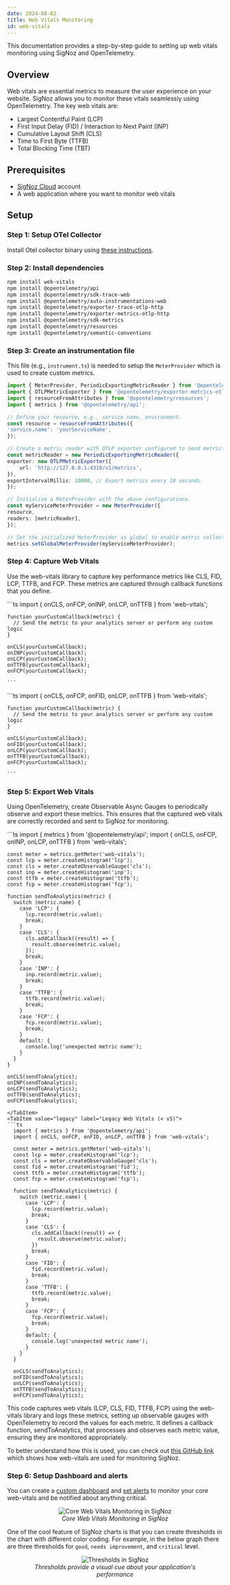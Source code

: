 ```yaml
---
date: 2024-08-02
title: Web Vitals Monitoring
id: web-vitals
---
```



This documentation provides a step-by-step guide to setting up web vitals monitoring using SigNoz and OpenTelemetry.

## Overview
Web vitals are essential metrics to measure the user experience on your website. SigNoz allows you to monitor these vitals seamlessly using OpenTelemetry. The key web vitals are:
- Largest Contentful Paint (LCP)
- First Input Delay (FID) / Interaction to Next Paint (INP)
- Cumulative Layout Shift (CLS)
- Time to First Byte (TTFB)
- Total Blocking Time (TBT)

## Prerequisites
- [SigNoz Cloud](https://signoz.io/teams/) account
- A web application where you want to monitor web vitals

## Setup

### Step 1: Setup OTel Collector
Install Otel collector binary using [these instructions](https://signoz.io/docs/tutorial/opentelemetry-binary-usage-in-virtual-machine/).

### Step 2: Install dependencies

```sh
npm install web-vitals
npm install @opentelemetry/api
npm install @opentelemetry/sdk-trace-web
npm install @opentelemetry/auto-instrumentations-web
npm install @opentelemetry/exporter-trace-otlp-http
npm install @opentelemetry/exporter-metrics-otlp-http
npm install @opentelemetry/sdk-metrics
npm install @opentelemetry/resources
npm install @opentelemetry/semantic-conventions
```

### Step 3: Create an instrumentation file

This file (e.g., `instrument.ts`) is needed to setup the `MeterProvider` which is used to create custom metrics.

```ts
import { MeterProvider, PeriodicExportingMetricReader } from '@opentelemetry/sdk-metrics';
import { OTLPMetricExporter } from '@opentelemetry/exporter-metrics-otlp-http';
import { resourceFromAttributes } from '@opentelemetry/resources';
import { metrics } from '@opentelemetry/api';

// Define your resource, e.g., service name, environment.
const resource = resourceFromAttributes({
'service.name': 'yourServiceName',
});

// Create a metric reader with OTLP exporter configured to send metrics to a local collector.
const metricReader = new PeriodicExportingMetricReader({
exporter: new OTLPMetricExporter({
    url: 'http://127.0.0.1:4318/v1/metrics',
}),
exportIntervalMillis: 10000, // Export metrics every 10 seconds.
});

// Initialize a MeterProvider with the above configurations.
const myServiceMeterProvider = new MeterProvider({
resource,
readers: [metricReader],
});

// Set the initialized MeterProvider as global to enable metric collection across the app.
metrics.setGlobalMeterProvider(myServiceMeterProvider);

```
### Step 4: Capture Web Vitals
Use the web-vitals library to capture key performance metrics like CLS, FID, LCP, TTFB, and FCP. 
These metrics are captured through callback functions that you define.

<Tabs groupId="web-vitals-version">
  <TabItem value="latest" label="Latest Web Vitals (v5+)" default>
    ```ts
    import { onCLS, onFCP, onINP, onLCP, onTTFB } from 'web-vitals';

    function yourCustomCallback(metric) {
      // Send the metric to your analytics server or perform any custom logic
    }

    onCLS(yourCustomCallback);
    onINP(yourCustomCallback);
    onLCP(yourCustomCallback);
    onTTFB(yourCustomCallback);
    onFCP(yourCustomCallback);

    ```

  </TabItem>
  <TabItem value="legacy" label="Legacy Web Vitals (< v5)">
    ```ts
    import { onCLS, onFCP, onFID, onLCP, onTTFB } from 'web-vitals';

    function yourCustomCallback(metric) {
      // Send the metric to your analytics server or perform any custom logic
    }

    onCLS(yourCustomCallback);
    onFID(yourCustomCallback);
    onLCP(yourCustomCallback);
    onTTFB(yourCustomCallback);
    onFCP(yourCustomCallback);

    ```

  </TabItem>
</Tabs>

### Step 5: Export Web Vitals
Using OpenTelemetry, create Observable Async Gauges to periodically observe and export these metrics. 
This ensures that the captured web vitals are correctly recorded and sent to SigNoz for monitoring.

<Tabs groupId="web-vitals-export">
  <TabItem value="latest" label="Latest Web Vitals (v5+)" default>
  ```ts
    import { metrics } from '@opentelemetry/api';
    import { onCLS, onFCP, onINP, onLCP, onTTFB } from 'web-vitals';

    const meter = metrics.getMeter('web-vitals');
    const lcp = meter.createHistogram('lcp');
    const cls = meter.createObservableGauge('cls');
    const inp = meter.createHistogram('inp');
    const ttfb = meter.createHistogram('ttfb');
    const fcp = meter.createHistogram('fcp');

    function sendToAnalytics(metric) {
      switch (metric.name) {
        case 'LCP': {
          lcp.record(metric.value);
          break;
        }
        case 'CLS': {
          cls.addCallback((result) => {
            result.observe(metric.value);
          });
          break;
        }
        case 'INP': {
          inp.record(metric.value);
          break;
        }
        case 'TTFB': {
          ttfb.record(metric.value);
          break;
        }
        case 'FCP': {
          fcp.record(metric.value);
          break;
        }
        default: {
          console.log('unexpected metric name');
        }
      }
    }

    onCLS(sendToAnalytics);
    onINP(sendToAnalytics);
    onLCP(sendToAnalytics);
    onTTFB(sendToAnalytics);
    onFCP(sendToAnalytics);
```
</TabItem>
<TabItem value="legacy" label="Legacy Web Vitals (< v5)">
```ts
  import { metrics } from '@opentelemetry/api';
  import { onCLS, onFCP, onFID, onLCP, onTTFB } from 'web-vitals';

  const meter = metrics.getMeter('web-vitals');
  const lcp = meter.createHistogram('lcp');
  const cls = meter.createObservableGauge('cls');
  const fid = meter.createHistogram('fid');
  const ttfb = meter.createHistogram('ttfb');
  const fcp = meter.createHistogram('fcp');

  function sendToAnalytics(metric) {
    switch (metric.name) {
      case 'LCP': {
        lcp.record(metric.value);
        break;
      }
      case 'CLS': {
        cls.addCallback((result) => {
          result.observe(metric.value);
        })
        break;
      }
      case 'FID': {
        fid.record(metric.value);
        break;
      }
      case 'TTFB': {
        ttfb.record(metric.value);
        break;
      }
      case 'FCP': {
        fcp.record(metric.value);
        break;
      }
      default: {
        console.log('unexpected metric name');
      }
    }
  }

  onCLS(sendToAnalytics);
  onFID(sendToAnalytics);
  onLCP(sendToAnalytics);
  onTTFB(sendToAnalytics);
  onFCP(sendToAnalytics);
````
  </TabItem>
</Tabs>

This code captures web vitals (LCP, CLS, FID, TTFB, FCP) using the web-vitals library and logs these metrics, 
setting up observable gauges with OpenTelemetry to record the values for each metric. It defines a callback function, 
sendToAnalytics, that processes and observes each metric value, ensuring they are monitored appropriately.

To better understand how this is used, you can check out [this GitHub link](https://github.com/SigNoz/signoz/pull/4579/files#diff-f8c6adf20de182a86841534a8c156a960598635717c63b17a4be45ec8d340193) which shows how web-vitals are used 
for monitoring SigNoz.

### Step 6: Setup Dashboard and alerts
You can create a [custom dashboard](https://signoz.io/docs/userguide/manage-dashboards/#steps-to-create-a-custom-dashboard) and [set alerts](https://signoz.io/docs/setup-alerts-notification/)
to monitor your core web-vitals and be notified about anything critical.

<figure data-zoomable align='center'>
<img className="box-shadowed-image" src="/img/events/launch-week-1/web-vitals.webp" alt="Core Web Vitals Monitoring in SigNoz"/>
<figcaption><i>Core Web Vitals Monitoring in SigNoz </i></figcaption>
</figure>

One of the cool feature of SigNoz charts is that you can create thresholds in the chart with different color coding. For example, in the below graph there are three thresholds for `good`, `needs improvement`, and `critical` level.

<figure data-zoomable align='center'>
<img className="box-shadowed-image" src="/img/events/launch-week-1/thresholds-chart.webp" alt="Thresholds in SigNoz"/>
<figcaption><i>Thresholds provide a visual cue about your application's performance </i></figcaption>
</figure>




